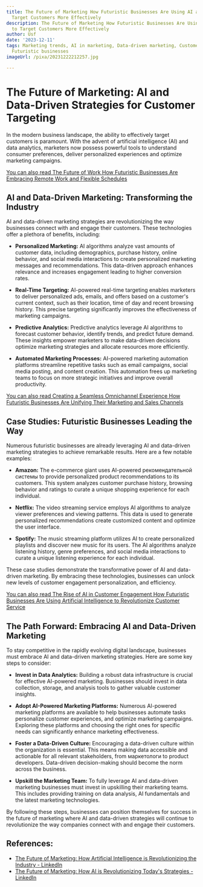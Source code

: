 ```yaml
---
title: The Future of Marketing How Futuristic Businesses Are Using AI and Data to
  Target Customers More Effectively
description: The Future of Marketing How Futuristic Businesses Are Using AI and Data
  to Target Customers More Effectively
author: Usf
date: '2023-12-11'
tags: Marketing trends, AI in marketing, Data-driven marketing, Customer targeting,
  Futuristic businesses
imageUrl: /pixa/20231222212257.jpg

---
```

# The Future of Marketing: AI and Data-Driven Strategies for Customer Targeting

In the modern business  landscape, the ability to effectively target customers is paramount. With the  advent of artificial intelligence (AI) and data analytics, marketers now possess powerful  tools  to understand consumer preferences, deliver personalized experiences and optimize marketing campaigns.

[You  can also  read The  Future of Work How Futuristic Businesses Are Embracing  Remote Work and Flexible Schedules](The%20Future%20of%20Work%20How%20Futuristic%20Businesses%20Are%20Embracing%20Remote%20Work%20and%20Flexible%20Schedules)


## AI and Data-Driven Marketing: Transforming the Industry

AI and data-driven marketing strategies are revolutionizing the way businesses  connect with and engage their customers. These technologies offer a plethora  of benefits, including:

* **Personalized Marketing:** AI algorithms analyze vast amounts of customer  data, including demographics, purchase history, online  behavior, and social media interactions to create personalized marketing messages and recommendations. This  data-driven approach  enhances relevance and increases engagement leading to higher conversion rates.

* **Real-Time  Targeting:** AI-powered real-time targeting enables marketers to deliver personalized ads, emails, and offers based  on a customer's current context, such as their location,  time of day and  recent browsing history. This precise targeting significantly improves the  effectiveness of  marketing  campaigns.

* **Predictive Analytics:**  Predictive analytics leverage AI algorithms to forecast customer behavior, identify trends, and predict future demand. These insights  empower marketers to make data-driven decisions optimize marketing strategies  and allocate resources more efficiently.

* **Automated Marketing Processes:** AI-powered marketing automation platforms streamline repetitive tasks such as email campaigns, social  media posting, and content creation.  This automation frees up marketing teams to focus on more strategic initiatives and  improve overall productivity.

[You can also read Creating a Seamless  Omnichannel Experience How Futuristic  Businesses Are Unifying Their Marketing and Sales Channels](Creating%20a%20Seamless%20Omnichannel%20Experience%20How%20Futuristic%20Businesses%20Are%20Unifying%20Their%20Marketing%20and%20Sales%20Channels)


## Case Studies: Futuristic Businesses Leading the Way

Numerous  futuristic businesses are already leveraging AI and data-driven marketing strategies to achieve remarkable results. Here are  a few notable examples:

*  **Amazon:** The e-commerce giant  uses AI-powered рекомендательной системы to  provide personalized product recommendations  to its customers. This system analyzes  customer purchase history, browsing  behavior and ratings to curate a unique shopping experience for  each individual.

* **Netflix:** The video streaming service employs AI  algorithms to analyze viewer preferences and viewing  patterns. This data is used to generate personalized recommendations create customized content and optimize the user interface.

* **Spotify:** The music streaming platform utilizes  AI to create personalized playlists and discover new music for its  users. The AI algorithms analyze listening history, genre preferences, and social media  interactions to curate a unique listening experience for each individual.

These  case studies demonstrate the transformative power of AI and data-driven marketing. By embracing these technologies, businesses can unlock new levels of customer engagement personalization, and efficiency.

[You  can also  read The Rise of AI in Customer Engagement How Futuristic Businesses Are Using Artificial Intelligence to Revolutionize Customer Service](The%20Rise%20of%20AI%20in%20Customer%20Engagement%20How%20Futuristic%20Businesses%20Are%20Using%20Artificial%20Intelligence%20to%20Revolutionize%20Customer%20Service)


## The Path Forward: Embracing AI and Data-Driven Marketing

To stay competitive  in the rapidly evolving digital landscape, businesses must embrace AI and data-driven marketing strategies. Here are some key steps to consider:

* **Invest in  Data Analytics:**  Building a  robust data infrastructure is crucial for effective AI-powered marketing. Businesses should invest in data collection, storage, and analysis  tools to gather valuable  customer insights.

* **Adopt AI-Powered  Marketing Platforms:** Numerous AI-powered marketing platforms are available to help businesses automate tasks personalize customer experiences, and optimize marketing campaigns. Exploring these platforms and choosing the right ones for specific needs can significantly enhance marketing effectiveness.

* **Foster a Data-Driven Culture:**  Encouraging a data-driven culture within the organization is essential. This means making data accessible and actionable  for all relevant stakeholders, from маркетологи to product developers. Data-driven decision-making should become the norm across  the business.

* **Upskill the Marketing Team:** To fully leverage AI and  data-driven  marketing businesses must invest in upskilling their marketing teams. This includes providing training on data analysis, AI fundamentals and the latest  marketing technologies.

By following these steps, businesses can position  themselves for  success in the future  of marketing where AI  and data-driven strategies will continue to revolutionize the way companies connect with and engage their  customers.

## References:
- [The Future of Marketing: How Artificial Intelligence is Revolutionizing the Industry - LinkedIn](https://www.linkedin.com/pulse/future-marketing-how-artificial-intelligence-industry-michail-bprkf)
- [The Future of Marketing: How AI is Revolutionizing Today's Strategies - LinkedIn](https://www.linkedin.com/pulse/future-marketing-how-ai-revolutionizing-todays-heather-simsons)
